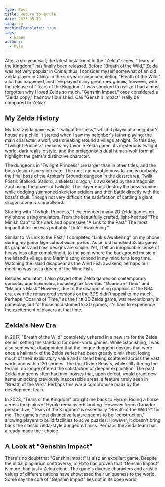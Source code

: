 ```yaml
---
type: Post
title: Return to Hyrule
date: 2023-05-13
lang: en
machineTranslated: true
tags:
  - Games
authors:
  - Kyle
---
```


After a six-year wait, the latest installment in the "Zelda" series, "Tears of
the Kingdom," has finally been released. Before "Breath of the Wild," Zelda was
not very popular in China; thus, I consider myself somewhat of an old Zelda
player in China. In the six years since completing "Breath of the Wild," a lot
has happened, and I've played many great new games; however, with the release of
"Tears of the Kingdom," I was shocked to realize I had almost forgotten why I
loved Zelda so much. "Genshin Impact," once considered a "Zelda copy," has now
flourished. Can "Genshin Impact" really be compared to Zelda?

## My Zelda History

My first Zelda game was "Twilight Princess," which I played at a neighbor's
house as a child. It started when I saw my neighbor's father playing: the main
character, a wolf, was sneaking around a village at night. To this day,
"Twilight Princess" remains my favorite Zelda game: its mysterious twilight
world, dark realistic style, and the protagonist's dual human-wolf form all
highlight the game's distinctive character.

The dungeons in "Twilight Princess" are larger than in other titles, and the
boss design is very intricate. The most memorable boss for me is probably the
final boss of the Arbiter's Grounds dungeon in the desert area, Twilit Fossil:
Stallord. Stallord, a skeletal dragon, is awakened by the antagonist Zant using
the power of twilight. The player must destroy the boss's spine while dodging
summoned skeleton soldiers and then battle directly with the boss's skull.
Though not very difficult, the satisfaction of battling a giant dragon alone is
unparalleled.

Starting with "Twilight Princess," I experienced many 2D Zelda games on my phone
using emulators. From the beautifully crafted, light-hearted "The Minish Cap" to
the dark and oppressive "A Link to the Past." The most impactful for me was
probably "Link's Awakening."

Similar to "A Link to the Past," I completed "Link's Awakening" on my phone
during my junior high school exam period. As an old handheld Zelda game, its
graphics and boss designs are simple. Yet, I felt an inexplicable sense of heavy
loss after completing it, to the point where the background music of the
island's village and Marin's song echoed in my mind for a long time. Watching
the island disappear as the Wind Fish awakens, perhaps our meeting was just a
dream of the Wind Fish.

Besides emulators, I also played other Zelda games on contemporary consoles and
handhelds, including fan favorites "Ocarina of Time" and "Majora's Mask."
However, due to the disappointing graphics of the N64 era, even the remastered
versions on the 3DS didn't appeal to me much. Perhaps "Ocarina of Time," as the
first 3D Zelda game, was revolutionary in gameplay, but for those accustomed to
3D games, it's hard to experience the excitement of players at that time.

## Zelda's New Era

In 2017, "Breath of the Wild" completely ushered in a new era for the Zelda
series, setting the standard for open-world games. While astonishing, I was also
somewhat disappointed that the unique dungeon designs that were once a hallmark
of the Zelda series had been greatly diminished, losing much of their
exploratory value and instead being scattered across the vast world and within
120 shrines. The four Divine Beasts, while still altering the terrain, no longer
offered the satisfaction of deeper exploration. The past Zelda dungeons often
had mid-bosses that, upon defeat, would grant new items unlocking previously
inaccessible areas, a feature rarely seen in "Breath of the Wild." Perhaps this
was a compromise made by the development team.

In 2023, "Tears of the Kingdom" brought me back to Hyrule. Riding a horse across
the plains of Hyrule remains exhilarating. However, from a broader perspective,
"Tears of the Kingdom" is essentially "Breath of the Wild 2" for me. The game's
most distinctive feature seems to be "construction," allowing players to build
facilities to solve puzzles. However, it doesn't bring back the classic
Zelda-style dungeons I miss. Perhaps the Zelda team has already made their
choice.

## A Look at "Genshin Impact"

There's no doubt that "Genshin Impact" is also an excellent game. Despite the
initial plagiarism controversy, miHoYo has proven that "Genshin Impact" is more
than just a Zelda clone. The game's diverse characters and artistic values of
different nations have showcased their uniqueness to the world. Some say the
core of "Genshin Impact" lies not in its open world,
